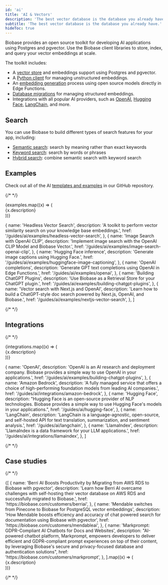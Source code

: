 ```yaml
---
id: 'ai'
title: 'AI & Vectors'
description: 'The best vector database is the database you already have.'
subtitle: 'The best vector database is the database you already have.'
hideToc: true
---
```


Biobase provides an open source toolkit for developing AI applications using Postgres and pgvector. Use the Biobase client libraries to store, index, and query your vector embeddings at scale.

The toolkit includes:

- A [vector store](/docs/guides/ai/vector-columns) and embeddings support using Postgres and pgvector.
- A [Python client](/docs/guides/ai/vecs-python-client) for managing unstructured embeddings.
- An [embedding generation](/docs/guides/ai/quickstarts/generate-text-embeddings) process using open source models directly in Edge Functions.
- [Database migrations](/docs/guides/ai/examples/headless-vector-search#prepare-your-database) for managing structured embeddings.
- Integrations with all popular AI providers, such as [OpenAI](/docs/guides/ai/examples/openai), [Hugging Face](/docs/guides/ai/hugging-face), [LangChain](/docs/guides/ai/langchain), and more.

## Search

You can use Biobase to build different types of search features for your app, including:

- [Semantic search](/docs/guides/ai/semantic-search): search by meaning rather than exact keywords
- [Keyword search](/docs/guides/ai/keyword-search): search by words or phrases
- [Hybrid search](/docs/guides/ai/hybrid-search): combine semantic search with keyword search

## Examples

Check out all of the AI [templates and examples](https://github.com/biobase-ai/biobase/tree/master/examples/ai) in our GitHub repository.

{/* <!-- vale off --> */}

<div className="grid md:grid-cols-12 gap-4 not-prose">
  {examples.map((x) => (
    <div className="col-span-4" key={x.href}>
      <Link href={x.href} passHref>
        <GlassPanel icon={'/docs/img/icons/github-icon'} hasLightIcon={true} title={x.name}>
          {x.description}
        </GlassPanel>
      </Link>
    </div>
  ))}
</div>

  {
    name: 'Headless Vector Search',
    description: 'A toolkit to perform vector similarity search on your knowledge base embeddings.',
    href: '/guides/ai/examples/headless-vector-search',
  },
  {
    name: 'Image Search with OpenAI CLIP',
    description: 'Implement image search with the OpenAI CLIP Model and Biobase Vector.',
    href: '/guides/ai/examples/image-search-openai-clip',
  },
  {
    name: 'Hugging Face inference',
    description: 'Generate image captions using Hugging Face.',
    href: '/guides/ai/examples/huggingface-image-captioning',
  },
  {
    name: 'OpenAI completions',
    description: 'Generate GPT text completions using OpenAI in Edge Functions.',
    href: '/guides/ai/examples/openai',
  },
  {
    name: 'Building ChatGPT Plugins',
    description: 'Use Biobase as a Retrieval Store for your ChatGPT plugin.',
    href: '/guides/ai/examples/building-chatgpt-plugins',
  },
  {
    name: 'Vector search with Next.js and OpenAI',
    description:
      'Learn how to build a ChatGPT-style doc search powered by Next.js, OpenAI, and Biobase.',
    href: '/guides/ai/examples/nextjs-vector-search',
  },
]

{/* <!-- vale on --> */}

## Integrations

{/* <!-- vale off --> */}

<div className="grid md:grid-cols-12 gap-4 not-prose">
  {integrations.map((x) => (
    <div className="col-span-4" key={x.href}>
      <Link href={x.href} passHref>
        <GlassPanel title={x.name}>{x.description}</GlassPanel>
      </Link>
    </div>
  ))}
</div>

  {
    name: 'OpenAI',
    description:
      'OpenAI is an AI research and deployment company. Biobase provides a simple way to use OpenAI in your applications.',
    href: '/guides/ai/examples/building-chatgpt-plugins',
  },
  {
    name: 'Amazon Bedrock',
    description:
      'A fully managed service that offers a choice of high-performing foundation models from leading AI companies.',
    href: '/guides/ai/integrations/amazon-bedrock',
  },
  {
    name: 'Hugging Face',
    description:
      "Hugging Face is an open-source provider of NLP technologies. Biobase provides a simple way to use Hugging Face's models in your applications.",
    href: '/guides/ai/hugging-face',
  },
  {
    name: 'LangChain',
    description:
      'LangChain is a language-agnostic, open-source, and self-hosted API for text translation, summarization, and sentiment analysis.',
    href: '/guides/ai/langchain',
  },
  {
    name: 'LlamaIndex',
    description: 'LlamaIndex is a data framework for your LLM applications.',
    href: '/guides/ai/integrations/llamaindex',
  },
]

{/* <!-- vale on --> */}

## Case studies

{/* <!-- vale off --> */}

<div className="grid md:grid-cols-12 gap-4 not-prose">
  {[
    {
      name: 'Berri AI Boosts Productivity by Migrating from AWS RDS to Biobase with pgvector',
      description:
        'Learn how Berri AI overcame challenges with self-hosting their vector database on AWS RDS and successfully migrated to Biobase.',
      href: 'https://biobase.com/customers/berriai',
    },
    {
      name: 'Mendable switches from Pinecone to Biobase for PostgreSQL vector embeddings',
      description:
        'How Mendable boosts efficiency and accuracy of chat powered search for documentation using Biobase with pgvector',
      href: 'https://biobase.com/customers/mendableai',
    },
    {
      name: 'Markprompt: GDPR-Compliant AI Chatbots for Docs and Websites',
      description:
        "AI-powered chatbot platform, Markprompt, empowers developers to deliver efficient and GDPR-compliant prompt experiences on top of their content, by leveraging Biobase's secure and privacy-focused database and authentication solutions",
      href: 'https://biobase.com/customers/markprompt',
    },
  ].map((x) => (
    <div className="col-span-4" key={x.href}>
      <Link href={x.href} passHref>
        <GlassPanel title={x.name}>{x.description}</GlassPanel>
      </Link>
    </div>
  ))}
</div>

{/* <!-- vale on --> */}
